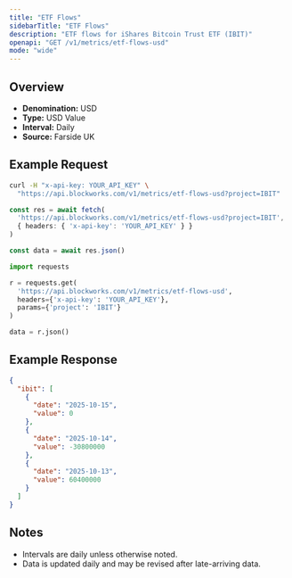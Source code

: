 ```yaml
---
title: "ETF Flows"
sidebarTitle: "ETF Flows"
description: "ETF flows for iShares Bitcoin Trust ETF (IBIT)"
openapi: "GET /v1/metrics/etf-flows-usd"
mode: "wide"
---
```


## Overview

- **Denomination:** USD
- **Type:** USD Value
- **Interval:** Daily
- **Source:** Farside UK

## Example Request

<CodeGroup>

```bash cURL
curl -H "x-api-key: YOUR_API_KEY" \
  "https://api.blockworks.com/v1/metrics/etf-flows-usd?project=IBIT"
```

```typescript TypeScript
const res = await fetch(
  'https://api.blockworks.com/v1/metrics/etf-flows-usd?project=IBIT',
  { headers: { 'x-api-key': 'YOUR_API_KEY' } }
)

const data = await res.json()
```

```python Python
import requests

r = requests.get(
  'https://api.blockworks.com/v1/metrics/etf-flows-usd',
  headers={'x-api-key': 'YOUR_API_KEY'},
  params={'project': 'IBIT'}
)

data = r.json()
```

</CodeGroup>

## Example Response

```json
{
  "ibit": [
    {
      "date": "2025-10-15",
      "value": 0
    },
    {
      "date": "2025-10-14",
      "value": -30800000
    },
    {
      "date": "2025-10-13",
      "value": 60400000
    }
  ]
}
```

## Notes
- Intervals are daily unless otherwise noted.
- Data is updated daily and may be revised after late-arriving data.